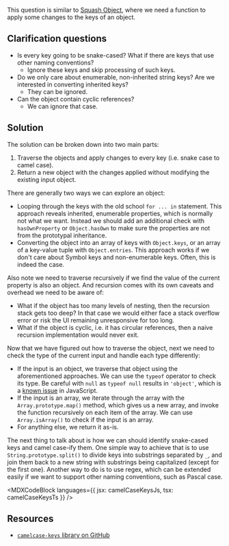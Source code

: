 

This question is similar to [Squash Object](/questions/javascript/squash-object), where we need a function to apply some changes to the keys of an object.

## Clarification questions

- Is every key going to be snake-cased? What if there are keys that use other naming conventions?
  - Ignore these keys and skip processing of such keys.
- Do we only care about enumerable, non-inherited string keys? Are we interested in converting inherited keys?
  - They can be ignored.
- Can the object contain cyclic references?
  - We can ignore that case.

## Solution

The solution can be broken down into two main parts:

1. Traverse the objects and apply changes to every key (i.e. snake case to camel case).
1. Return a new object with the changes applied without modifying the existing input object.

There are generally two ways we can explore an object:

- Looping through the keys with the old school `for ... in` statement. This approach reveals inherited, enumerable properties, which is normally not what we want. Instead we should add an additional check with `hasOwnProperty` or `Object.hasOwn` to make sure the properties are not from the prototypal inheritance.
- Converting the object into an array of keys with `Object.keys`, or an array of a key-value tuple with `Object.entries`. This approach works if we don't care about Symbol keys and non-enumerable keys. Often, this is indeed the case.

Also note we need to traverse recursively if we find the value of the current property is also an object. And recursion comes with its own caveats and overhead we need to be aware of:

- What if the object has too many levels of nesting, then the recursion stack gets too deep? In that case we would either face a stack overflow error or risk the UI remaining unresponsive for too long.
- What if the object is cyclic, i.e. it has circular references, then a naive recursion implementation would never exit.

Now that we have figured out how to traverse the object, next we need to check the type of the current input and handle each type differently:

- If the input is an object, we traverse that object using the aforementioned approaches. We can use the `typeof` operator to check its type. Be careful with `null` as `typeof null` results in `'object'`, which is a [known issue](https://2ality.com/2013/10/typeof-null.html) in JavaScript.
- If the input is an array, we iterate through the array with the `Array.prototype.map()` method, which gives us a new array, and invoke the function recursively on each item of the array. We can use `Array.isArray()` to check if the input is an array.
- For anything else, we return it as-is.

The next thing to talk about is how we can should identify snake-cased keys and camel case-ify them. One simple way to achieve that is to use `String.prototype.split()` to divide keys into substrings separated by `_`, and join them back to a new string with substrings being capitalized (except for the first one). Another way to do is to use regex, which can be extended easily if we want to support other naming conventions, such as Pascal case.

<MDXCodeBlock languages={{ jsx: camelCaseKeysJs, tsx: camelCaseKeysTs }} />

## Resources

- [`camelcase-keys` library on GitHub](https://github.com/sindresorhus/camelcase-keys)
